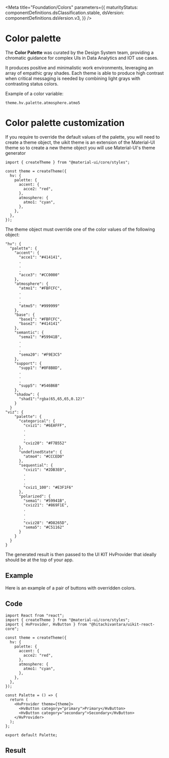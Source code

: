 

<Meta
  title="Foundation/Colors"
  parameters={{
    maturityStatus: componentDefinitions.dsClassification.stable,
    dsVersion: componentDefinitions.dsVersion.v3,
  }}
/>

# Color palette

<MaturityStatus />

The **Color Palette** was curated by the Design System team, providing a chromatic guidance for complex UIs in Data Analytics and IOT use cases.

It produces positive and minimalistic work environments, leveraging an array of empathic gray shades. Each theme is able to produce high contrast when critical messaging is needed by combining light grays with contrasting status colors.

Example of a color variable:

```
theme.hv.palette.atmosphere.atmo5
```

<Story name="Main">
  <Colors />
</Story>

# Color palette customization

If you require to override the default values of the palette, you will need to create a theme object,
the uikit theme is an extension of the Material-UI theme so to create a new theme object you will use Material-UI's
theme generator

```
import { createTheme } from "@material-ui/core/styles";

const theme = createTheme({
  hv: {
    palette: {
      accent: {
        acce2: "red",
      },
      atmosphere: {
        atmo1: "cyan",
      },
    },
  },
});

```

The theme object must override one of the color values of the following object:

```
"hv": {
  "palette": {
    "accent": {
      "acce1": "#414141",
      .
      .
      .
      "acce3": "#CC0000"
    },
    "atmosphere": {
      "atmo1": "#FBFCFC",
      .
      .
      .
      "atmo5": "#999999"
    },
    "base": {
      "base1": "#FBFCFC",
      "base2": "#414141"
    },
    "semantic": {
      "sema1": "#59941B",
      .
      .
      .
      "sema20": "#F9E3C5"
    },
    "support": {
      "supp1": "#0F8B8D",
      .
      .
      .
      "supp5": "#546B6B"
    },
    "shadow": {
      "shad1":"rgba(65,65,65,0.12)"
    }
  }
"viz": {
    "palette": {
      "categorical": {
        "cviz1": "#6EAFFF",
        .
        .
        .
        "cviz20": "#F7B552"
      },
      "undefinedState": {
        "atmo4": "#CCCED0"
      },
      "sequential": {
        "cviz1": "#2DB3E0",
        .
        .
        .
        "cviz1_100": "#E3F1F6"
      },
      "polarized": {
        "sema1": "#59941B",
        "cviz21": "#869F1E",
        .
        .
        .
        "cviz28": "#D8265D",
        "sema5": "#C51162"
      }
    }
  }
}
```

The generated result is then passed to the UI KIT HvProvider that ideally should be at the top of your app.

## Example

Here is an example of a pair of buttons with overridden colors.

## Code

```
import React from "react";
import { createTheme } from "@material-ui/core/styles";
import { HvProvider, HvButton } from "@hitachivantara/uikit-react-core";

const theme = createTheme({
  hv: {
    palette: {
      accent: {
        acce2: "red",
      },
      atmosphere: {
        atmo1: "cyan",
      },
    },
  },
});

const Palette = () => {
  return (
    <HvProvider theme={theme}>
      <HvButton category="primary">Primary</HvButton>
      <HvButton category="secondary">Secondary</HvButton>
    </HvProvider>
  );
};

export default Palette;
```

## Result

<Story name="customization">
  <PaletteCustomization />
</Story>
